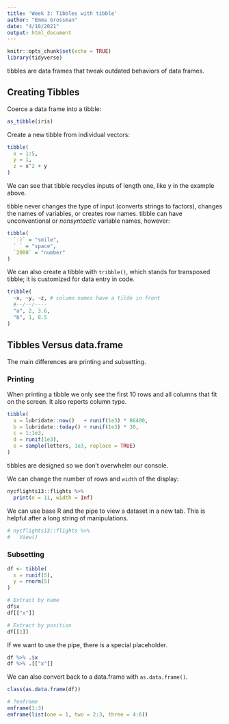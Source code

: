 ```yaml
---
title: 'Week 3: Tibbles with tibble'
author: "Emma Grossman"
date: "4/10/2021"
output: html_document
---
```


```r
knitr::opts_chunk$set(echo = TRUE)
library(tidyverse)
```

tibbles are data frames that tweak outdated behaviors of data frames. 

## Creating Tibbles

Coerce a data frame into a tibble:
```r
as_tibble(iris)
```


Create a new tibble from individual vectors:
```r
tibble(
  x = 1:5,
  y = 1,
  z = x^2 + y
)
```

We can see that tibble recycles inputs of length one, like y in the example above. 

tibble never changes the type of input (converts strings to factors), changes the names of variables, or creates row names. tibble can have unconventional or *nonsyntactic* variable names, however:

```r
tibble(
  `:)` = "smile",
  ` ` = "space",
  `2000` = "number"
)
```

We can also create a tibble with `tribble()`, which stands for transposed tibble; it is customized for data entry in code.
```r
tribble(
  ~x, ~y, ~z, # column names have a tilde in front
  #--/--/----
  "a", 2, 3.6,
  "b", 1, 8.5
)
```


## Tibbles Versus data.frame

The main differences are printing and subsetting.

### Printing

When printing a tibble we only see the first 10 rows and all columns that fit on the screen. It also reports column type.

```r
tibble(
  a = lubridate::now()   + runif(1e3) * 86400,
  b = lubridate::today() + runif(1e3) * 30,
  c = 1:1e3,
  d = runif(1e3),
  e = sample(letters, 1e3, replace = TRUE)
)
```


tibbles are designed so we don't overwhelm our console.

We can change the number of rows and `width` of the display:
```r
nycflights13::flights %>%
  print(n = 11, width = Inf)
```

We can use base R and the pipe to view a dataset in a new tab. This is helpful after a long string of manipulations.
```r
# nycflights13::flights %>%
#   View()
```



### Subsetting

```r
df <- tibble(
  x = runif(5),
  y = rnorm(5)
)

# Extract by name
df$x
df[["x"]]

# Extract by position
df[[1]]
```

If we want to use the pipe, there is a special placeholder.
```r
df %>% .$x
df %>% .[["x"]]
```

We can also convert back to a data.frame with `as.data.frame()`.
```r
class(as.data.frame(df))
```


```r
# ?enframe
enframe(1:3)
enframe(list(one = 1, two = 2:3, three = 4:6))
```











